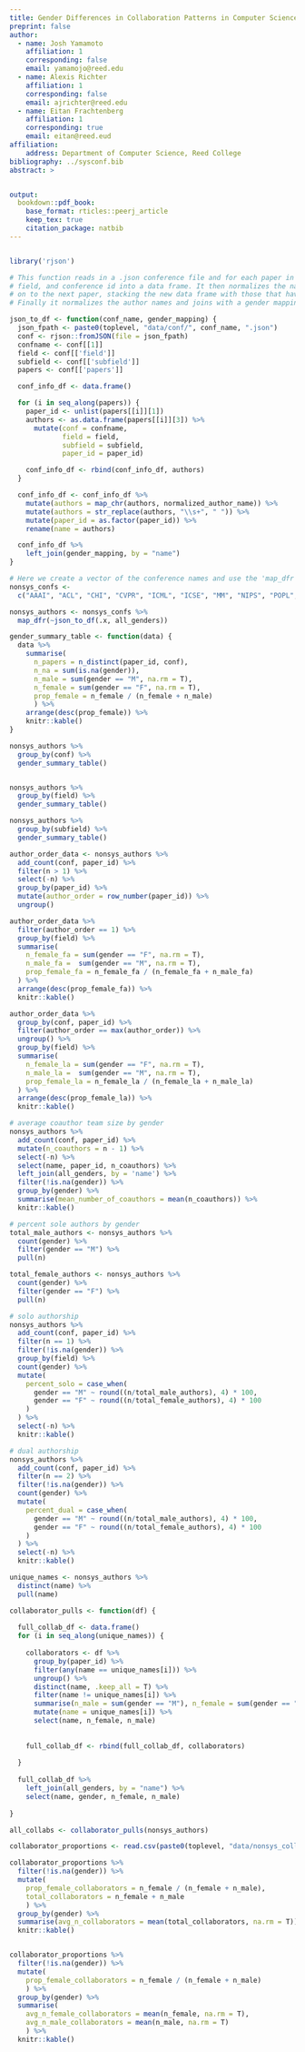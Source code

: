 ```yaml
---
title: Gender Differences in Collaboration Patterns in Computer Science
preprint: false
author:
  - name: Josh Yamamoto
    affiliation: 1
    corresponding: false
    email: yamamojo@reed.edu
  - name: Alexis Richter
    affiliation: 1
    corresponding: false
    email: ajrichter@reed.edu
  - name: Eitan Frachtenberg
    affiliation: 1
    corresponding: true
    email: eitan@reed.eud
affiliation:
    address: Department of Computer Science, Reed College
bibliography: ../sysconf.bib
abstract: >


output:
  bookdown::pdf_book:
    base_format: rticles::peerj_article
    keep_tex: true
    citation_package: natbib
---
```


```r
```

```r
library('rjson')

# This function reads in a .json conference file and for each paper in the conference it extracts the author names, paper id,
# field, and conference id into a data frame. It then normalizes the names using 'normalized_author_name' and moves
# on to the next paper, stacking the new data frame with those that have already been created each time.
# Finally it normalizes the author names and joins with a gender mapping df to get the corresponding genders.

json_to_df <- function(conf_name, gender_mapping) {
  json_fpath <- paste0(toplevel, "data/conf/", conf_name, ".json")
  conf <- rjson::fromJSON(file = json_fpath)
  confname <- conf[[1]]
  field <- conf[['field']]
  subfield <- conf[['subfield']]
  papers <- conf[['papers']]

  conf_info_df <- data.frame()

  for (i in seq_along(papers)) {
    paper_id <- unlist(papers[[i]][1])
    authors <- as.data.frame(papers[[i]][3]) %>%
      mutate(conf = confname,
             field = field,
             subfield = subfield,
             paper_id = paper_id)

    conf_info_df <- rbind(conf_info_df, authors)
  }

  conf_info_df <- conf_info_df %>%
    mutate(authors = map_chr(authors, normalized_author_name)) %>%
    mutate(authors = str_replace(authors, "\\s+", " ")) %>%
    mutate(paper_id = as.factor(paper_id)) %>%
    rename(name = authors)

  conf_info_df %>%
    left_join(gender_mapping, by = "name")
}

# Here we create a vector of the conference names and use the 'map_dfr' function to apply 'json_to_df' to each conference.
nonsys_confs <-
  c("AAAI", "ACL", "CHI", "CVPR", "ICML", "ICSE", "MM", "NIPS", "POPL","SIGCSE", "SIGGRAPH", "SODA", "STOC", "WSDM", "WWW", "SIGIR", "KDD", "ICDM", "ITICSE", "FOCS", "TACAS")

nonsys_authors <- nonsys_confs %>%
  map_dfr(~json_to_df(.x, all_genders))
```


```r
gender_summary_table <- function(data) {
  data %>%
    summarise(
      n_papers = n_distinct(paper_id, conf),
      n_na = sum(is.na(gender)),
      n_male = sum(gender == "M", na.rm = T),
      n_female = sum(gender == "F", na.rm = T),
      prop_female = n_female / (n_female + n_male)
      ) %>%
    arrange(desc(prop_female)) %>%
    knitr::kable()
}

nonsys_authors %>%
  group_by(conf) %>%
  gender_summary_table()


nonsys_authors %>%
  group_by(field) %>%
  gender_summary_table()

nonsys_authors %>%
  group_by(subfield) %>%
  gender_summary_table()

author_order_data <- nonsys_authors %>%
  add_count(conf, paper_id) %>%
  filter(n > 1) %>%
  select(-n) %>%
  group_by(paper_id) %>%
  mutate(author_order = row_number(paper_id)) %>%
  ungroup()

author_order_data %>%
  filter(author_order == 1) %>%
  group_by(field) %>%
  summarise(
    n_female_fa = sum(gender == "F", na.rm = T),
    n_male_fa =  sum(gender == "M", na.rm = T),
    prop_female_fa = n_female_fa / (n_female_fa + n_male_fa)
  ) %>%
  arrange(desc(prop_female_fa)) %>%
  knitr::kable()

author_order_data %>%
  group_by(conf, paper_id) %>%
  filter(author_order == max(author_order)) %>%
  ungroup() %>%
  group_by(field) %>%
  summarise(
    n_female_la = sum(gender == "F", na.rm = T),
    n_male_la =  sum(gender == "M", na.rm = T),
    prop_female_la = n_female_la / (n_female_la + n_male_la)
  ) %>%
  arrange(desc(prop_female_la)) %>%
  knitr::kable()
```


```r
# average coauthor team size by gender
nonsys_authors %>%
  add_count(conf, paper_id) %>%
  mutate(n_coauthors = n - 1) %>%
  select(-n) %>%
  select(name, paper_id, n_coauthors) %>% 
  left_join(all_genders, by = 'name') %>% 
  filter(!is.na(gender)) %>% 
  group_by(gender) %>% 
  summarise(mean_number_of_coauthors = mean(n_coauthors)) %>% 
  knitr::kable()
```

```r
# percent sole authors by gender
total_male_authors <- nonsys_authors %>% 
  count(gender) %>% 
  filter(gender == "M") %>% 
  pull(n)

total_female_authors <- nonsys_authors %>% 
  count(gender) %>% 
  filter(gender == "F") %>% 
  pull(n)

# solo authorship
nonsys_authors %>% 
  add_count(conf, paper_id) %>% 
  filter(n == 1) %>% 
  filter(!is.na(gender)) %>% 
  group_by(field) %>% 
  count(gender) %>% 
  mutate(
    percent_solo = case_when(
      gender == "M" ~ round((n/total_male_authors), 4) * 100,
      gender == "F" ~ round((n/total_female_authors), 4) * 100
    )
  ) %>% 
  select(-n) %>% 
  knitr::kable()

# dual authorship
nonsys_authors %>% 
  add_count(conf, paper_id) %>% 
  filter(n == 2) %>% 
  filter(!is.na(gender)) %>% 
  count(gender) %>% 
  mutate(
    percent_dual = case_when(
      gender == "M" ~ round((n/total_male_authors), 4) * 100,
      gender == "F" ~ round((n/total_female_authors), 4) * 100
    )
  ) %>% 
  select(-n) %>% 
  knitr::kable()
```


```r

unique_names <- nonsys_authors %>% 
  distinct(name) %>% 
  pull(name)

collaborator_pulls <- function(df) {
  
  full_collab_df <- data.frame()
  for (i in seq_along(unique_names)) {
    
    collaborators <- df %>% 
      group_by(paper_id) %>% 
      filter(any(name == unique_names[i])) %>% 
      ungroup() %>% 
      distinct(name, .keep_all = T) %>% 
      filter(name != unique_names[i]) %>% 
      summarise(n_male = sum(gender == "M"), n_female = sum(gender == "F")) %>% 
      mutate(name = unique_names[i]) %>% 
      select(name, n_female, n_male)
      
      
    full_collab_df <- rbind(full_collab_df, collaborators)
    
  }
  
  full_collab_df %>% 
    left_join(all_genders, by = "name") %>% 
    select(name, gender, n_female, n_male)
  
} 

all_collabs <- collaborator_pulls(nonsys_authors)

```

```r
collaborator_proportions <- read.csv(paste0(toplevel, "data/nonsys_collaborator_counts.csv"))

collaborator_proportions %>% 
  filter(!is.na(gender)) %>% 
  mutate(
    prop_female_collaborators = n_female / (n_female + n_male),
    total_collaborators = n_female + n_male
    ) %>% 
  group_by(gender) %>% 
  summarise(avg_n_collaborators = mean(total_collaborators, na.rm = T)) %>% 
  knitr::kable()


collaborator_proportions %>% 
  filter(!is.na(gender)) %>% 
  mutate(
    prop_female_collaborators = n_female / (n_female + n_male)
    ) %>%
  group_by(gender) %>% 
  summarise(
    avg_n_female_collaborators = mean(n_female, na.rm = T),
    avg_n_male_collaborators = mean(n_male, na.rm = T)
    ) %>% 
  knitr::kable()
```

